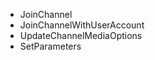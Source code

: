 
<PlatformWrapper platform="unity">

- <Link to="{{global.API_REF_UNITY_ROOT}}/class_irtcengine.html#api_irtcengine_joinchannel2">JoinChannel</Link>
- <Link to="{{global.API_REF_UNITY_ROOT}}/class_irtcengine.html#api_irtcengine_joinchannelwithuseraccount">JoinChannelWithUserAccount</Link>
- <Link to="{{global.API_REF_UNITY_ROOT}}/class_irtcengine.html#api_irtcengine_updatechannelmediaoptions">UpdateChannelMediaOptions</Link>
- <Link to="{{global.API_REF_UNITY_ROOT}}/class_irtcengine.html#api_irtcengine_setparameters">SetParameters</Link>

</PlatformWrapper>
